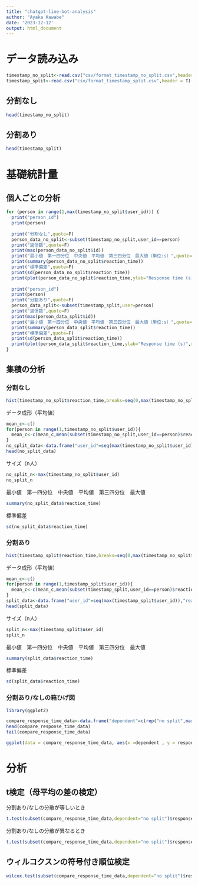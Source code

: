 ---
title: "chatgpt-line-bot-analysis"
author: "Ayaka Kawabe"
date: '2023-12-12'
output: html_document
---

# データ読み込み

```{r}
timestamp_no_split<-read.csv("csv/format_timestamp_no_split.csv",header = T)
timestamp_split<-read.csv("csv/format_timestamp_split.csv",header = T)
```

## 分割なし
```{r}
head(timestamp_no_split)
```
## 分割あり
```{r}
head(timestamp_split)
```

# 基礎統計量

## 個人ごとの分析
```{r}
for (person in range(1,max(timestamp_no_split$user_id))) {
  print("person_id")
  print(person)
  
  print("分割なし",quote=F)
  person_data_no_split<-subset(timestamp_no_split,user_id==person)
  print("返信数",quote=F)
  print(max(person_data_no_split$id))
  print("最小値　第一四分位　中央値　平均値　第三四分位　最大値（単位:s）",quote=F)
  print(summary(person_data_no_split$reaction_time))
  print("標準偏差",quote=F)
  print(sd(person_data_no_split$reaction_time))
  print(plot(person_data_no_split$reaction_time,ylab="Response time (s)",xlab="Thread id",main="Plot of response time without split"))
  
  print("person_id")
  print(person)
  print("分割あり",quote=F)
  person_data_split<-subset(timestamp_split,user=person)
  print("返信数",quote=F)
  print(max(person_data_split$id))
  print("最小値　第一四分位　中央値　平均値　第三四分位　最大値（単位:s）",quote=F)
  print(summary(person_data_split$reaction_time))
  print("標準偏差",quote=F)
  print(sd(person_data_split$reaction_time))
  print(plot(person_data_split$reaction_time,ylab="Response time (s)",xlab="Thread id",main="Plot of response time with split"))
}
```

## 集積の分析

### 分割なし

```{r}
hist(timestamp_no_split$reaction_time,breaks=seq(0,max(timestamp_no_split$reaction_time,timestamp_split$reaction_time)+10,5),xlab="Response Time (s)",main="Histogram of response time without split")
```

データ成形（平均値）
```{r}
mean_c<-c()
for(person in range(1,timestamp_no_split$user_id)){
  mean_c<-c(mean_c,mean(subset(timestamp_no_split,user_id==person)$reaction_time))
}
no_split_data<-data.frame("user_id"=seq(max(timestamp_no_split$user_id)),"reaction_time"=mean_c)
head(no_split_data)
```

サイズ（n人）
```{r}
no_split_n<-max(timestamp_no_split$user_id)
no_split_n
```

最小値　第一四分位　中央値　平均値　第三四分位　最大値
```{r}
summary(no_split_data$reaction_time)
```

標準偏差
```{r}
sd(no_split_data$reaction_time)
```


### 分割あり

```{r}
hist(timestamp_split$reaction_time,breaks=seq(0,max(timestamp_no_split$reaction_time,timestamp_split$reaction_time)+10,5),xlab="Response Time (s)",main="Histogram of response time with split")
```

データ成形（平均値）
```{r}
mean_c<-c()
for(person in range(1,timestamp_split$user_id)){
  mean_c<-c(mean_c,mean(subset(timestamp_split,user_id==person)$reaction_time))
}
split_data<-data.frame("user_id"=seq(max(timestamp_split$user_id)),"reaction_time"=mean_c)
head(split_data)
```

サイズ（n人）
```{r}
split_n<-max(timestamp_split$user_id)
split_n
```

最小値　第一四分位　中央値　平均値　第三四分位　最大値
```{r}
summary(split_data$reaction_time)
```

標準偏差
```{r}
sd(split_data$reaction_time)
```

### 分割あり/なしの箱ひげ図

```{r}
library(ggplot2)
```

```{r}
compare_response_time_data<-data.frame("dependent"=c(rep("no split",max(no_split_data$user_id)),rep("split",max(split_data$user_id))),"response_time"=c(no_split_data$reaction_time,split_data$reaction_time))
head(compare_response_time_data)
tail(compare_response_time_data)
```

```{r}
ggplot(data = compare_response_time_data, aes(x =dependent , y = response_time, colour =dependent , fill = dependent)) + geom_boxplot()+ylab("Response Time (s)")
```

# 分析

## t検定（母平均の差の検定）

分割あり/なしの分散が等しいとき
```{r}
t.test(subset(compare_response_time_data,dependent="no split")$response_time,subset(compare_response_time_data,dependent="split")$response_time,paired = T,alternative = "two.sided",var.equal = T,conf.level = 0.95)
```

分割あり/なしの分散が異なるとき
```{r}
t.test(subset(compare_response_time_data,dependent="no split")$response_time,subset(compare_response_time_data,dependent="split")$response_time,paired = T,alternative = "two.sided",var.equal = F,conf.level = 0.95)
```
## ウィルコクスンの符号付き順位検定

```{r}
wilcox.test(subset(compare_response_time_data,dependent="no split")$response_time,subset(compare_response_time_data,dependent="split")$response_time,paired = T,alternative = "two.sided")
```
